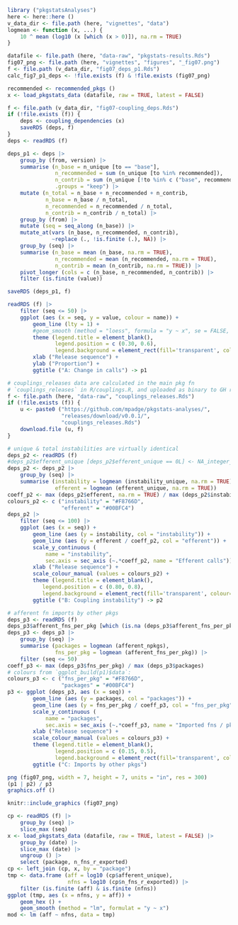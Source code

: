 

```r
library ("pkgstatsAnalyses")
here <- here::here ()
v_data_dir <- file.path (here, "vignettes", "data")
logmean <- function (x, ...) {
    10 ^ mean (log10 (x [which (x > 0)]), na.rm = TRUE)
}

datafile <- file.path (here, "data-raw", "pkgstats-results.Rds")
fig07_png <- file.path (here, "vignettes", "figures", "_fig07.png")
f <- file.path (v_data_dir, "fig07_deps_p1.Rds")
calc_fig7_p1_deps <- !file.exists (f) & !file.exists (fig07_png)
```

```r
recommended <- recommended_pkgs ()
x <- load_pkgstats_data (datafile, raw = TRUE, latest = FALSE) 
```


```r
f <- file.path (v_data_dir, "fig07-coupling_deps.Rds")
if (!file.exists (f)) {
    deps <- coupling_dependencies (x)
    saveRDS (deps, f)
}
deps <- readRDS (f)
```


```r
deps_p1 <- deps |>
    group_by (from, version) |>
    summarise (n_base = n_unique [to == "base"],
               n_recommended = sum (n_unique [to %in% recommended]),
               n_contrib = sum (n_unique [!to %in% c ("base", recommended)]),
               .groups = "keep") |>
    mutate (n_total = n_base + n_recommended + n_contrib,
            n_base = n_base / n_total,
            n_recommended = n_recommended / n_total,
            n_contrib = n_contrib / n_total) |>
    group_by (from) |>
    mutate (seq = seq_along (n_base)) |>
    mutate_at(vars (n_base, n_recommended, n_contrib),
              ~replace (., !is.finite (.), NA)) |>
    group_by (seq) |>
    summarise (n_base = mean (n_base, na.rm = TRUE),
               n_recommended = mean (n_recommended, na.rm = TRUE),
               n_contrib = mean (n_contrib, na.rm = TRUE)) |>
    pivot_longer (cols = c (n_base, n_recommended, n_contrib)) |>
    filter (is.finite (value))

saveRDS (deps_p1, f)
```




```r
readRDS (f) |>
    filter (seq <= 50) |>
    ggplot (aes (x = seq, y = value, colour = name)) +
        geom_line (lty = 1) +
        #geom_smooth (method = "loess", formula = "y ~ x", se = FALSE, lwd = 0.5) +
        theme (legend.title = element_blank(),
               legend.position = c (0.30, 0.6),
               legend.background = element_rect(fill='transparent', colour='transparent')) +
        xlab ("Release sequence") +
        ylab ("Proportion") +
        ggtitle ("A: Change in calls") -> p1
```


```r
# couplings_releases data are calculated in the main pkg fn
# `couplings_releases` in R/couplings.R, and uploaded as binary to GH release.
f <- file.path (here, "data-raw", "couplings_releases.Rds")
if (!file.exists (f)) {
    u <- paste0 ("https://github.com/mpadge/pkgstats-analyses/",
                 "releases/download/v0.0.1/",
                 "couplings_releases.Rds")
    download.file (u, f)
}
```

```r
# unique & total instabilities are virtually identical
deps_p2 <- readRDS (f)
#deps_p2$efferent_unique [deps_p2$efferent_unique == 0L] <- NA_integer_
deps_p2 <- deps_p2 |>
    group_by (seq) |>
    summarise (instability = logmean (instability_unique, na.rm = TRUE),
               efferent = logmean (efferent_unique, na.rm = TRUE))
coeff_p2 <- max (deps_p2$efferent, na.rm = TRUE) / max (deps_p2$instability, na.rm = TRUE)
colours_p2 <- c ("instability" = "#F8766D",
                 "efferent" = "#00BFC4")
deps_p2 |>
    filter (seq <= 100) |>
    ggplot (aes (x = seq)) +
        geom_line (aes (y = instability, col = "instability")) +
        geom_line (aes (y = efferent / coeff_p2, col = "efferent")) +
        scale_y_continuous (
            name = "instability",
            sec.axis = sec_axis (~.*coeff_p2, name = "Efferent calls")) +
        xlab ("Release sequence") +
        scale_colour_manual (values = colours_p2) +
        theme (legend.title = element_blank(),
           legend.position = c (0.80, 0.8),
           legend.background = element_rect(fill='transparent', colour='transparent')) +
        ggtitle ("B: Coupling instability") -> p2
```

```r
# afferent fn imports by other pkgs
deps_p3 <- readRDS (f)
deps_p3$afferent_fns_per_pkg [which (is.na (deps_p3$afferent_fns_per_pkg))] <- 0L
deps_p3 <- deps_p3 |>
    group_by (seq) |>
    summarise (packages = logmean (afferent_npkgs),
               fns_per_pkg = logmean (afferent_fns_per_pkg)) |>
    filter (seq <= 50)
coeff_p3 <- max (deps_p3$fns_per_pkg) / max (deps_p3$packages)
# colours from `ggplot_build(p1)$data`:
colours_p3 <- c ("fns_per_pkg" = "#F8766D",
                 "packages" = "#00BFC4")
p3 <- ggplot (deps_p3, aes (x = seq)) +
        geom_line (aes (y = packages, col = "packages")) +
        geom_line (aes (y = fns_per_pkg / coeff_p3, col = "fns_per_pkg")) +
        scale_y_continuous (
            name = "packages",
            sec.axis = sec_axis (~.*coeff_p3, name = "Imported fns / pkg")) +
        xlab ("Release sequence") +
        scale_colour_manual (values = colours_p3) +
        theme (legend.title = element_blank(),
               legend.position = c (0.15, 0.5),
               legend.background = element_rect(fill='transparent', colour='transparent')) +
        ggtitle ("C: Imports by other pkgs")
```


```r
png (fig07_png, width = 7, height = 7, units = "in", res = 300)
(p1 | p2) / p3
graphics.off ()
```

```r
knitr::include_graphics (fig07_png)
```

```r
cp <- readRDS (f) |>
    group_by (seq) |>
    slice_max (seq)
x <- load_pkgstats_data (datafile, raw = TRUE, latest = FALSE) |>
    group_by (date) |>
    slice_max (date) |>
    ungroup () |>
    select (package, n_fns_r_exported)
cp <- left_join (cp, x, by = "package")
tmp <- data.frame (aff = log10 (cp$afferent_unique),
                   nfns = log10 (cp$n_fns_r_exported)) |>
    filter (is.finite (aff) & is.finite (nfns))
ggplot (tmp, aes (x = nfns, y = aff)) +
    geom_hex () +
    geom_smooth (method = "lm", formulat = "y ~ x")
mod <- lm (aff ~ nfns, data = tmp)
```
